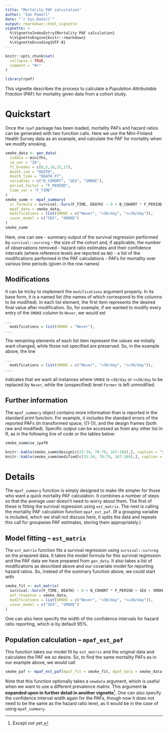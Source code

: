 ```yaml
---
title: "Mortality PAF calculation"
author: "Ian Powell"
date: "`r Sys.Date()`"
output: rmarkdown::html_vignette
vignette: >
  %\VignetteIndexEntry{Mortality PAF calculation}
  %\VignetteEngine{knitr::rmarkdown}
  %\VignetteEncoding{UTF-8}
---
```


```r
knitr::opts_chunk$set(
  collapse = TRUE,
  comment = "#>"
)

library(rpaf)
```

This vignette describes the process to calculate a *Population Attributable Fraction* (PAF) for mortality given data from a cohort study.

# Quickstart

Once the `rpaf` package has been loaded, mortality PAFs and hazard ratios can be generated with two function calls. Here we use the Mini-Finland Health Survey data as an example, and calculate the PAF for mortality when we modify smoking.

```r
smoke_data <- gen_data(
  indata = minifhs,
  id_var = "ID",
  ft_breaks = c(0,5,10,15,17),
  death_ind = "DEATH",
  death_time = "DEATH_FT",
  variables = c("B_COHORT", "SEX", "SMOKE"),
  period_factor = "F_PERIOD",
  time_var = "F_TIME"
)
smoke_summ <- mpaf_summary(
  sr_formula = survival::Surv(F_TIME, DEATH) ~ 0 + B_COHORT * F_PERIOD + SEX + SMOKE, 
  mpaf_data = smoke_data,
  modifications = list(SMOKE = c("Never", "<30/day", ">=30/day")),
  covar_model = c("SEX", "SMOKE")
)
smoke_summ
```

Here, one can see
 - summary output of the survival regression performed by `survival::survreg`
 - the size of the cohort and, if applicable, the number of observations removed
 - hazard ratio estimates and their confidence intervals (where reference levels are reported as `NA`)
 - a list of the modifications performed in the PAF calculations
 - PAFs for mortality over various time periods (given in the row names)

## Modifications

It can be tricky to implement the `modifications` argument properly. In its base form, it is a named list (the names of which correspond to the columns to be modified). In each list element, the first item represents the desired final value after modification. So, for example, if we wanted to modify every entry of the `SMOKE` column to `Never`, we would set
```r
...
  modifications = list(SMOKE = "Never"),
...
```

The remaining elements of each list item represent the values we initially want changed, while those not specified are preserved. So, in the example above, the line
```r
...
  modifications = list(SMOKE = c("Never", "<30/day", ">=30/day")),
...
```
indicates that we want all instances where `SMOKE` is `<30/day` or `>=30/day` to be replaced by `Never`, while the (unspecified) level `Former` is left unmodified.

## Further information
The `mpaf_summary` object contains more information than is reported in the standard print function. For example, it includes the standard errors of the reported PAFs (in transformed space, \(\log(1-\text{PAF})\)), and the design frames (both raw and modified). Specific output can be accessed as from any other list in R, as in the following line of code or the tables below:
```r
smoke_summ$se_ipaf0
```

```r
knitr::kable(smoke_summ$design[c(33:34, 78:79, 167:168),], caption = "Sample rows from `smoke_summ$design`")
knitr::kable(smoke_summ$modified[c(33:34, 78:79, 167:168),], caption = "Sample rows from `smoke_summ$modified`")
```

# Details

The `mpaf_summary` function is simply designed to make life simpler for those who want a quick mortality PAF calculation. It combines a number of steps so that the average user doesn't need to worry about them. The first of these is fitting the survival regression using `est_matrix`. The next is calling the mortality PAF calculation function `mpaf_est_paf`. (If a grouping variable is included, which we shall not discuss here, it splits the data and repeats this call for groupwise PAF estimates, storing them appropriately.)

## Model fitting -- `est_matrix`

The `est_matrix` function fits a survival regression using `survival::survreg` on the prepared data. It takes the model formula for this survival regression and the PAF data we have prepared from `gen_data`. It also takes a list of modifications as described above and our covariate model for reporting hazard ratios. So, instead of the summary function above, we could start with

```r
smoke_fit <- est_matrix(
  survival::Surv(F_TIME, DEATH) ~ 0 + B_COHORT * F_PERIOD + SEX + SMOKE, 
  paf_response = smoke_data,
  modifications = list(SMOKE = c("Never", "<30/day", ">=30/day")),
  covar_model = c("SEX", "SMOKE")
)
```
One can also here specify the width of the confidence intervals for hazard ratio reporting, which is by default 95%.

## Population calculation -- `mpaf_est_paf`

This function takes our model fit by `est_matrix` and the original data and calculates the PAF we so desire. So, to find the same mortality PAFs as in our example above, we would call

```r
smoke_paf <- mpaf_est_paf(mpaf_fit = smoke_fit, mpaf_data = smoke_data)
```

Note that this function optionally takes a `newdata` argument, which is useful when we want to use a different prevalence matrix. This argument **is expanded upon in further detail in another vignette**^[Except not yet.]. One can also specify the confidence interval width again for the PAFs, though now it does not need to be the same as the hazard ratio level, as it would be in the case of using `mpaf_summary`.
